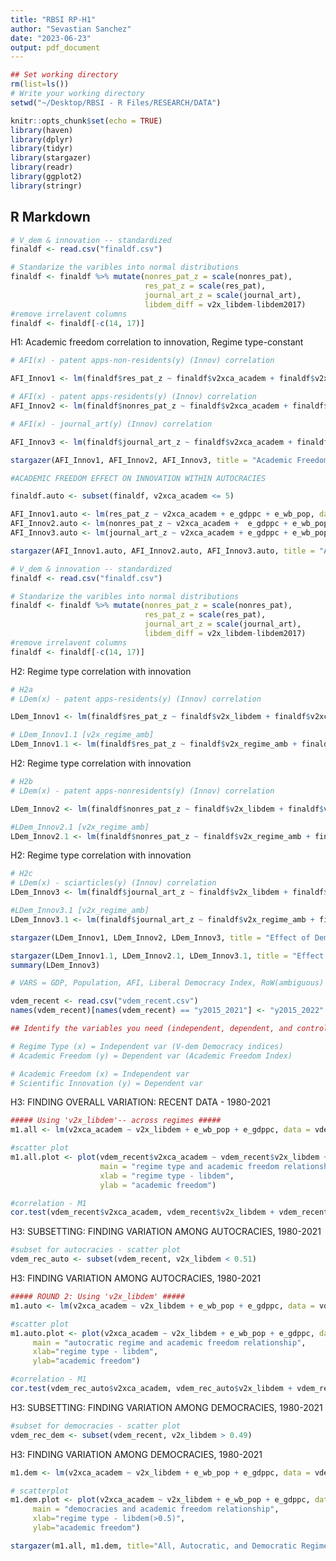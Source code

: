 ```yaml
---
title: "RBSI RP-H1"
author: "Sevastian Sanchez"
date: "2023-06-23"
output: pdf_document
---
```


```r

## Set working directory
rm(list=ls())
# Write your working directory
setwd("~/Desktop/RBSI - R Files/RESEARCH/DATA")

knitr::opts_chunk$set(echo = TRUE)
library(haven)
library(dplyr)
library(tidyr)
library(stargazer)
library(readr)
library(ggplot2)
library(stringr)

```

## R Markdown

```r
# V_dem & innovation -- standardized 
finaldf <- read.csv("finaldf.csv")

# Standarize the varibles into normal distributions
finaldf <- finaldf %>% mutate(nonres_pat_z = scale(nonres_pat),
                              res_pat_z = scale(res_pat),
                              journal_art_z = scale(journal_art),
                              libdem_diff = v2x_libdem-libdem2017)
#remove irrelavent columns
finaldf <- finaldf[-c(14, 17)]

```

H1: Academic freedom correlation to innovation, Regime type-constant

```r

# AFI(x) - patent apps-non-residents(y) (Innov) correlation

AFI_Innov1 <- lm(finaldf$res_pat_z ~ finaldf$v2xca_academ + finaldf$v2x_regime_amb + finaldf$e_gdppc + finaldf$e_wb_pop)

# AFI(x) - patent apps-residents(y) (Innov) correlation
AFI_Innov2 <- lm(finaldf$nonres_pat_z ~ finaldf$v2xca_academ + finaldf$v2x_regime_amb + finaldf$e_gdppc + finaldf$e_wb_pop)

# AFI(x) - journal_art(y) (Innov) correlation

AFI_Innov3 <- lm(finaldf$journal_art_z ~ finaldf$v2xca_academ + finaldf$v2x_regime_amb + finaldf$e_gdppc + finaldf$e_wb_pop)

stargazer(AFI_Innov1, AFI_Innov2, AFI_Innov3, title = "Academic Freedom Effects on Different Innovation Variables, holding regime type constant", type ="text")

```

```r
#ACADEMIC FREEDOM EFFECT ON INNOVATION WITHIN AUTOCRACIES 

finaldf.auto <- subset(finaldf, v2xca_academ <= 5)

AFI_Innov1.auto <- lm(res_pat_z ~ v2xca_academ + e_gdppc + e_wb_pop, data= finaldf.auto)
AFI_Innov2.auto <- lm(nonres_pat_z ~ v2xca_academ +  e_gdppc + e_wb_pop, data= finaldf.auto)
AFI_Innov3.auto <- lm(journal_art_z ~ v2xca_academ + e_gdppc + e_wb_pop, data= finaldf.auto)

stargazer(AFI_Innov1.auto, AFI_Innov2.auto, AFI_Innov3.auto, title = "Academic freedom effects on different innovation variables in autocratic regimes, holding regime type constant", type = "text")
```


```r
# V_dem & innovation -- standardized 
finaldf <- read.csv("finaldf.csv")

# Standarize the varibles into normal distributions
finaldf <- finaldf %>% mutate(nonres_pat_z = scale(nonres_pat),
                              res_pat_z = scale(res_pat),
                              journal_art_z = scale(journal_art),
                              libdem_diff = v2x_libdem-libdem2017)
#remove irrelavent columns
finaldf <- finaldf[-c(14, 17)]
```

H2: Regime type correlation with innovation 
```r
# H2a
# LDem(x) - patent apps-residents(y) (Innov) correlation

LDem_Innov1 <- lm(finaldf$res_pat_z ~ finaldf$v2x_libdem + finaldf$v2xca_academ + finaldf$e_gdppc + finaldf$e_wb_pop)

# LDem_Innov1.1 [v2x_regime_amb]
LDem_Innov1.1 <- lm(finaldf$res_pat_z ~ finaldf$v2x_regime_amb + finaldf$v2xca_academ + finaldf$e_gdppc + finaldf$e_wb_pop)
```
H2: Regime type correlation with innovation 
```r
# H2b
# LDem(x) - patent apps-nonresidents(y) (Innov) correlation

LDem_Innov2 <- lm(finaldf$nonres_pat_z ~ finaldf$v2x_libdem + finaldf$v2xca_academ + finaldf$e_gdppc + finaldf$e_wb_pop)

#LDem_Innov2.1 [v2x_regime_amb]
LDem_Innov2.1 <- lm(finaldf$nonres_pat_z ~ finaldf$v2x_regime_amb + finaldf$v2xca_academ + finaldf$e_gdppc + finaldf$e_wb_pop)
```
H2: Regime type correlation with innovation 
```r
# H2c
# LDem(x) - sciarticles(y) (Innov) correlation
LDem_Innov3 <- lm(finaldf$journal_art_z ~ finaldf$v2x_libdem + finaldf$v2xca_academ + finaldf$e_gdppc + finaldf$e_wb_pop)

#LDem_Innov3.1 [v2x_regime_amb]
LDem_Innov3.1 <- lm(finaldf$journal_art_z ~ finaldf$v2x_regime_amb + finaldf$v2xca_academ + finaldf$e_gdppc + finaldf$e_wb_pop)

stargazer(LDem_Innov1, LDem_Innov2, LDem_Innov3, title = "Effect of Democracy Score (Liberal Democracy Score) on Different Innovation Measures, holding academic freedom constant", type ="text")

stargazer(LDem_Innov1.1, LDem_Innov2.1, LDem_Innov3.1, title = "Effect of Regime Type (Regimes of the World - Ambiguous) on Different Innovation Measures, holding academic freedom constant", type ="text")
summary(LDem_Innov3)
```
```r
# VARS = GDP, Population, AFI, Liberal Democracy Index, RoW(ambiguous) Index, country_name, country_id, country_code, year, y2015-2022, y2015, y2018

vdem_recent <- read.csv("vdem_recent.csv")
names(vdem_recent)[names(vdem_recent) == "y2015_2021"] <- "y2015_2022"

## Identify the variables you need (independent, dependent, and controls)...

# Regime Type (x) = Independent var (V-dem Democracy indices)
# Academic Freedom (y) = Dependent var (Academic Freedom Index)

# Academic Freedom (x) = Independent var
# Scientific Innovation (y) = Dependent var

```

H3: FINDING OVERALL VARIATION: RECENT DATA - 1980-2021
```r

##### Using 'v2x_libdem'-- across regimes #####
m1.all <- lm(v2xca_academ ~ v2x_libdem + e_wb_pop + e_gdppc, data = vdem_recent)

#scatter plot
m1.all.plot <- plot(vdem_recent$v2xca_academ ~ vdem_recent$v2x_libdem + vdem_recent$e_wb_pop + vdem_recent$e_gdppc,
                    main = "regime type and academic freedom relationship", 
                    xlab = "regime type - libdem", 
                    ylab = "academic freedom")

#correlation - M1
cor.test(vdem_recent$v2xca_academ, vdem_recent$v2x_libdem + vdem_recent$e_wb_pop + vdem_recent$e_gdppc)
```

H3: SUBSETTING: FINDING VARIATION AMONG AUTOCRACIES, 1980-2021
```r
#subset for autocracies - scatter plot
vdem_rec_auto <- subset(vdem_recent, v2x_libdem < 0.51)
```
H3: FINDING VARIATION AMONG AUTOCRACIES, 1980-2021
```r

##### ROUND 2: Using 'v2x_libdem' #####
m1.auto <- lm(v2xca_academ ~ v2x_libdem + e_wb_pop + e_gdppc, data = vdem_rec_auto)

#scatter plot 
m1.auto.plot <- plot(v2xca_academ ~ v2x_libdem + e_wb_pop + e_gdppc, data = vdem_rec_auto,  
     main = "autocratic regime and academic freedom relationship", 
     xlab="regime type - libdem", 
     ylab="academic freedom") 

#correlation - M1
cor.test(vdem_rec_auto$v2xca_academ, vdem_rec_auto$v2x_libdem + vdem_rec_auto$e_wb_pop + vdem_rec_auto$e_gdppc)
```

H3: SUBSETTING: FINDING VARIATION AMONG DEMOCRACIES, 1980-2021
```r
#subset for democracies - scatter plot
vdem_rec_dem <- subset(vdem_recent, v2x_libdem > 0.49)
```

H3: FINDING VARIATION AMONG DEMOCRACIES, 1980-2021
```r

m1.dem <- lm(v2xca_academ ~ v2x_libdem + e_wb_pop + e_gdppc, data = vdem_rec_dem)

# scatterplot
m1.dem.plot <- plot(v2xca_academ ~ v2x_libdem + e_wb_pop + e_gdppc, data = vdem_rec_dem,
     main = "democracies and academic freedom relationship", 
     xlab="regime type - libdem(>0.5)", 
     ylab="academic freedom")

stargazer(m1.all, m1.dem, title="All, Autocratic, and Democratic Regimes", type ="text")
```
